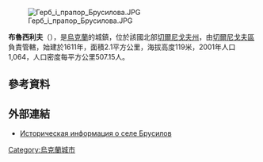 [[Image:Герб_і_прапор_Брусилова.JPG|right]]

{{coord|51|32|40|N|31|30|46|E|scale:100000|display=title}}

'''布魯西利夫'''（{{lang-uk|Брусилів}}），是[[烏克蘭|烏克蘭]]的城鎮，位於該國北部[[切爾尼戈夫州|切爾尼戈夫州]]，由[[切爾尼戈夫區|切爾尼戈夫區]]負責管轄，始建於1611年，面積2.1平方公里，海拔高度119米，2001年人口1,064，人口密度每平方公里507.15人。

==參考資料==
{{reflist}}

==外部連結==
* [http://www.surnameindex.info/info/chernigov/chernigov/brusilov/index.html Историческая информация о селе Брусилов] {{Wayback|url=http://www.surnameindex.info/info/chernigov/chernigov/brusilov/index.html |date=20210421041811 }} {{ref-ru}}

{{Ukraine-geo-stub}}
[[Category:烏克蘭城市|Category:烏克蘭城市]]